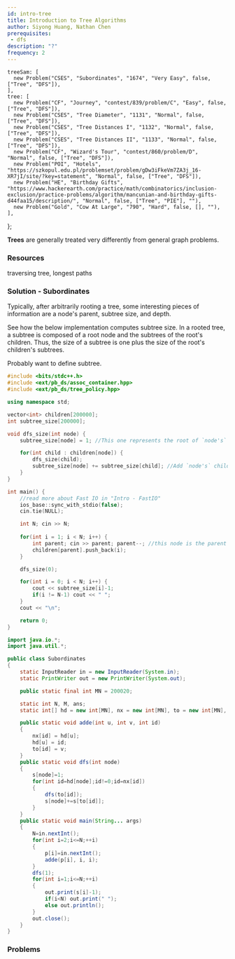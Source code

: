 ```yaml
---
id: intro-tree
title: Introduction to Tree Algorithms
author: Siyong Huang, Nathan Chen
prerequisites: 
 - dfs
description: "?"
frequency: 2
---
```



    treeSam: [
      new Problem("CSES", "Subordinates", "1674", "Very Easy", false, ["Tree", "DFS"]),
    ],
    tree: [
      new Problem("CF", "Journey", "contest/839/problem/C", "Easy", false, ["Tree", "DFS"]),
      new Problem("CSES", "Tree Diameter", "1131", "Normal", false, ["Tree", "DFS"]),
      new Problem("CSES", "Tree Distances I", "1132", "Normal", false, ["Tree", "DFS"]),
      new Problem("CSES", "Tree Distances II", "1133", "Normal", false, ["Tree", "DFS"]),
      new Problem("CF", "Wizard's Tour", "contest/860/problem/D", "Normal", false, ["Tree", "DFS"]),
      new Problem("POI", "Hotels", "https://szkopul.edu.pl/problemset/problem/gDw3iFkeVm7ZA3j_16-XR7jI/site/?key=statement", "Normal", false, ["Tree", "DFS"]),
      new Problem("HE", "Birthday Gifts", "https://www.hackerearth.com/practice/math/combinatorics/inclusion-exclusion/practice-problems/algorithm/mancunian-and-birthday-gifts-d44faa15/description/", "Normal", false, ["Tree", "PIE"], ""),
      new Problem("Gold", "Cow At Large", "790", "Hard", false, [], ""),
    ],
};

**Trees** are generally treated very differently from general graph problems.

<Problems problems={problems.treeSam} />

### Resources

<Resources>
  <Resource source="CPH" title="14 - Tree algorithms">traversing tree, longest paths</Resource>
</Resources>


### Solution - Subordinates

Typically, after arbitrarily rooting a tree, some interesting pieces of information are a node's parent, subtree size, and depth.

See how the below implementation computes subtree size. In a rooted tree, a subtree is composed of a root node and the subtrees of the root's children. Thus, the size of a subtree is one plus the size of the root's children's subtrees.

<IncompleteSection>
Probably want to define subtree.
</IncompleteSection>

<LanguageSection>

<CPPSection>

```cpp
#include <bits/stdc++.h>
#include <ext/pb_ds/assoc_container.hpp>
#include <ext/pb_ds/tree_policy.hpp>

using namespace std;

vector<int> children[200000];
int subtree_size[200000];

void dfs_size(int node) {
	subtree_size[node] = 1; //This one represents the root of `node's` subtree (which would be `node` itself)

	for(int child : children[node]) {
		dfs_size(child);
		subtree_size[node] += subtree_size[child]; //Add `node's` children's subtrees to the size of `node's` subtree
	}
}

int main() {
	//read more about Fast IO in "Intro - FastIO"
	ios_base::sync_with_stdio(false);
	cin.tie(NULL);

	int N; cin >> N;
	
	for(int i = 1; i < N; i++) {
		int parent; cin >> parent; parent--; //this node is the parent of node i... Also notice the decrement operator in order to make the node 0-indexed
		children[parent].push_back(i);
	}

	dfs_size(0);

	for(int i = 0; i < N; i++) {
		cout << subtree_size[i]-1;
		if(i != N-1) cout << " ";
	}
	cout << "\n";

	return 0;
}

```

</CPPSection>

<JavaSection>

```java
import java.io.*;
import java.util.*;

public class Subordinates
{
	static InputReader in = new InputReader(System.in);
	static PrintWriter out = new PrintWriter(System.out);

	public static final int MN = 200020;

	static int N, M, ans;
	static int[] hd = new int[MN], nx = new int[MN], to = new int[MN], s = new int[MN], p = new int[MN];

	public static void adde(int u, int v, int id)
	{
		nx[id] = hd[u];
		hd[u] = id;
		to[id] = v;
	}
	public static void dfs(int node)
	{
		s[node]=1;
		for(int id=hd[node];id!=0;id=nx[id])
		{
			dfs(to[id]);
			s[node]+=s[to[id]];
		}
	}
	public static void main(String... args)
	{
		N=in.nextInt();
		for(int i=2;i<=N;++i)
		{
			p[i]=in.nextInt();
			adde(p[i], i, i);
		}
		dfs(1);
		for(int i=1;i<=N;++i)
		{
			out.print(s[i]-1);
			if(i<N) out.print(" ");
			else out.println();
		}
		out.close();
	}
}
```

</JavaSection>

</LanguageSection>

<IncompleteSection />

### Problems

<Problems problems={problems.tree} />
